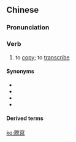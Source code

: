 ==Chinese==
{{zh-forms|s=誊写}}

===Pronunciation===
{{zh-pron
|m=téngxiě
|c=tang4 se2
|mn=qz:thn̂g-siá/xm,zz:têng-siá
|cat=v
}}

===Verb===
{{zh-verb}}

# to [[copy]]; to [[transcribe]]

====Synonyms====
* {{zh-l|似謄錄}}
* {{zh-l|抄寫}}
* {{zh-l|鈔寫}}
* {{zh-l|繕寫}}

====Derived terms====
{{zh-der|謄寫版|謄寫鋼版}}

[[ko:謄寫]]